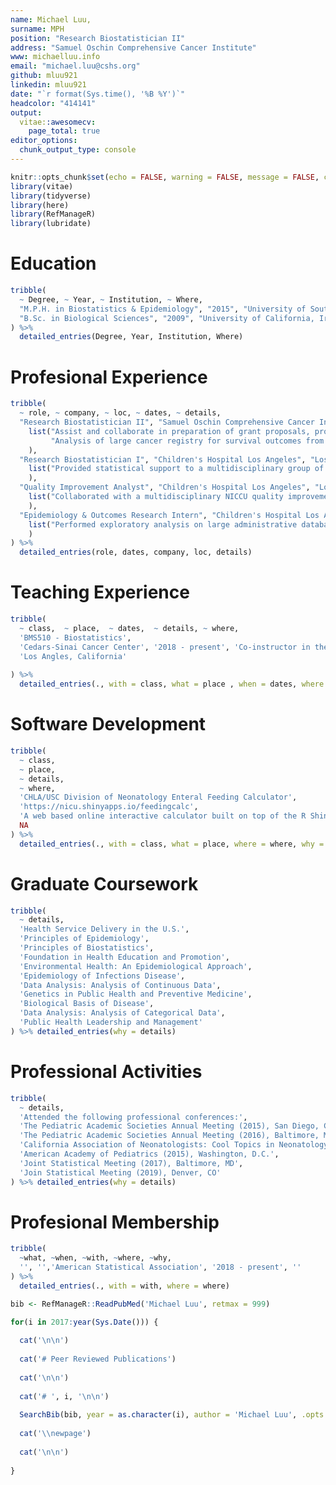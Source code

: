 ```yaml
---
name: Michael Luu,
surname: MPH
position: "Research Biostatistician II"
address: "Samuel Oschin Comprehensive Cancer Institute"
www: michaelluu.info
email: "michael.luu@cshs.org"
github: mluu921
linkedin: mluu921
date: "`r format(Sys.time(), '%B %Y')`"
headcolor: "414141"
output: 
  vitae::awesomecv:
    page_total: true
editor_options: 
  chunk_output_type: console
---
```


```r
knitr::opts_chunk$set(echo = FALSE, warning = FALSE, message = FALSE, cache = T)
library(vitae)
library(tidyverse)
library(here)
library(RefManageR)
library(lubridate)
```

# Education

```r
tribble(
  ~ Degree, ~ Year, ~ Institution, ~ Where,
  "M.P.H. in Biostatistics & Epidemiology", "2015", "University of Southern California", "Los Angeles, California",
  "B.Sc. in Biological Sciences", "2009", "University of California, Irvine", "Irvine, California"
) %>% 
  detailed_entries(Degree, Year, Institution, Where)
```

# Profesional Experience

```r
tribble(
  ~ role, ~ company, ~ loc, ~ dates, ~ details,
  "Research Biostatistician II", "Samuel Oschin Comprehensive Cancer Institute", "Los Angeles, California", "2016 - Present", 
    list("Assist and collaborate in preparation of grant proposals, protocol designs, publications, and presentation by providing statistical support for sample size determination and power analysis.",
         "Analysis of large cancer registry for survival outcomes from the National Cancer Database (NCDB), and the Surveillance, Epidemiology, and End Results Program (SEER-Medicare) from the National Cancer Institute (NCI)"
    ),
  "Research Biostatistician I", "Children's Hospital Los Angeles", "Los Angeles, California", "2016", 
    list("Provided statistical support to a multidisciplinary group of faculty physicians, residents, and fellows in study design, power analysis, sample size calculation and data analysis."
    ),
  "Quality Improvement Analyst", "Children's Hospital Los Angeles", "Los Angeles, California", "2015 - 2016", 
    list("Collaborated with a multidisciplinary NICCU quality improvement team by providing key analytic insight and development of key analytical tools that directly affect patient care, such as the CHLA/USC Division of Neonatology Enteral Feeding Calculator, and CHLA/USC Division of Neonatology Hand Hygiene Dashboard."
    ),
  "Epidemiology & Outcomes Research Intern", "Children's Hospital Los Angeles", "Los Angeles, California", "2014 - 2015", 
    list("Performed exploratory analysis on large administrative databases such as the Healthcare Cost and Utilization Project Kids Inpatient Database (HCUP-KIDs), California’s Office of Statewide Health Planning and Development and Pediatrics Health Information Systems consisting of more than 100 thousand observations and explored the relationship of resource utilization and outcomes on the high risk neonatal population."
    )
) %>% 
  detailed_entries(role, dates, company, loc, details)
```

# Teaching Experience

```r
tribble(
  ~ class,  ~ place,  ~ dates,  ~ details, ~ where,
  'BMS510 - Biostatistics', 
  'Cedars-Sinai Cancer Center', '2018 - present', 'Co-instructor in the biostatistics course for the biomedical sciences PhD program. Taught the introductory portion to the R programming language, data manipulation with the suite of packages as well as data visualization using ggplot2',
  'Los Angles, California'
  
) %>%
  detailed_entries(., with = class, what = place , when = dates, where = where, why = details)

```

# Software Development
```r
tribble(
  ~ class,
  ~ place,
  ~ details,
  ~ where,
  'CHLA/USC Division of Neonatology Enteral Feeding Calculator',
  'https://nicu.shinyapps.io/feedingcalc',
  'A web based online interactive calculator built on top of the R Shiny framework. This web application implements the enteral feeding algorithm developed internally by the quality improvement team of neonatologist and nurses at CHLA by simplifying the necessity for manual calculation, and by providing an interactive environment for custom parameters and report generation. This web application has been implemented and is in currently in clinical use at Children’s Hospital Los Angeles, LAC/USC Medical Center, and Hollywood Presbyterian Medical Center.',
  NA
) %>%
  detailed_entries(., with = class, what = place, where = where, why = details)
```

\newpage 

# Graduate Coursework

```r
tribble(
  ~ details,
  'Health Service Delivery in the U.S.',
  'Principles of Epidemiology',
  'Principles of Biostatistics',
  'Foundation in Health Education and Promotion',
  'Environmental Health: An Epidemiological Approach',
  'Epidemiology of Infections Disease',
  'Data Analysis: Analysis of Continuous Data',
  'Genetics in Public Health and Preventive Medicine',
  'Biological Basis of Disease',
  'Data Analysis: Analysis of Categorical Data',
  'Public Health Leadership and Management'
) %>% detailed_entries(why = details)
```

# Professional Activities

```r
tribble(
  ~ details,
  'Attended the following professional conferences:',
  'The Pediatric Academic Societies Annual Meeting (2015), San Diego, CA',
  'The Pediatric Academic Societies Annual Meeting (2016), Baltimore, MD',
  'California Association of Neonatologists: Cool Topics in Neonatology (2016), San Diego, CA',
  'American Academy of Pediatrics (2015), Washington, D.C.',
  'Joint Statistical Meeting (2017), Baltimore, MD',
  'Join Statistical Meeting (2019), Denver, CO'
) %>% detailed_entries(why = details)
```

# Profesional Membership

```r

tribble(
  ~what, ~when, ~with, ~where, ~why,
  '', '','American Statistical Association', '2018 - present', ''
) %>%
  detailed_entries(., with = with, where = where)
```

\newpage 

```r
bib <- RefManageR::ReadPubMed('Michael Luu', retmax = 999)

for(i in 2017:year(Sys.Date())) {
  
  cat('\n\n')
  
  cat('# Peer Reviewed Publications')
  
  cat('\n\n')
  
  cat('# ', i, '\n\n')
  
  SearchBib(bib, year = as.character(i), author = 'Michael Luu', .opts = list(match.author = 'exact')) %>% print()
  
  cat('\\newpage')
  
  cat('\n\n')
  
} 

```



